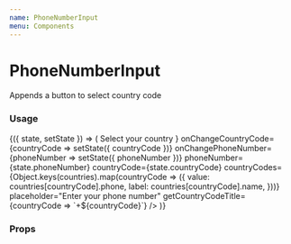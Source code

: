 ```yaml
---
name: PhoneNumberInput
menu: Components
---
```





# PhoneNumberInput

Appends a button to select country code

### Usage

<Playground>
  <State initial={{ countryCode: '1', phoneNumber: '' }}>
    {({ state, setState }) => (
      <PhoneNumberInput
        header={
          <Box marginVertical={24} paddingHorizontal={16}>
            <Heading size="xxxlarge">Select your country</Heading>
          </Box>
        }
        onChangeCountryCode={countryCode => setState({ countryCode })}
        onChangePhoneNumber={phoneNumber => setState({ phoneNumber })}
        phoneNumber={state.phoneNumber}
        countryCode={state.countryCode}
        countryCodes={Object.keys(countries).map(countryCode => ({
          value: countries[countryCode].phone,
          label: countries[countryCode].name,
        }))}
        placeholder="Enter your phone number"
        getCountryCodeTitle={countryCode => `+${countryCode}`}
      />
    )}
  </State>
</Playground>

### Props

<Props of={PhoneNumberInput} />
